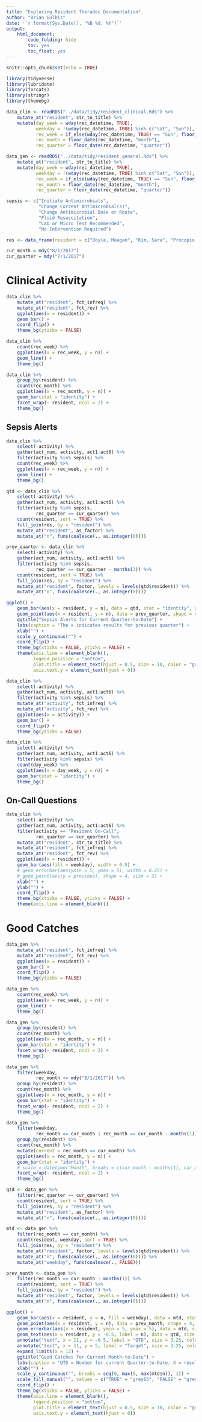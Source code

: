 ```yaml
---
title: "Exploring Resident Theradoc Documentation"
author: "Brian Gulbis"
date: '`r format(Sys.Date(), "%B %d, %Y")`'
output: 
    html_document:
        code_folding: hide
        toc: yes
        toc_float: yes
---
```


```r
knitr::opts_chunk$set(echo = TRUE)
```

```r
library(tidyverse)
library(lubridate)
library(forcats)
library(stringr)
library(themebg)

data_clin <- readRDS("../data/tidy/resident_clinical.Rds") %>%
    mutate_at("resident", str_to_title) %>%
    mutate(day_week = wday(rec_datetime, TRUE),
           weekday = !(wday(rec_datetime, TRUE) %in% c("Sat", "Sun")),
           rec_week = if_else(wday(rec_datetime, TRUE) == "Sun", floor_date(rec_datetime, "week") - days(6), floor_date(rec_datetime, "week") + days(1)),
           rec_month = floor_date(rec_datetime, "month"),
           rec_quarter = floor_date(rec_datetime, "quarter"))

data_gen <- readRDS("../data/tidy/resident_general.Rds") %>%
    mutate_at("resident", str_to_title) %>%
    mutate(day_week = wday(rec_datetime, TRUE),
           weekday = !(wday(rec_datetime, TRUE) %in% c("Sat", "Sun")),
           rec_week = if_else(wday(rec_datetime, TRUE) == "Sun", floor_date(rec_datetime, "week") - days(6), floor_date(rec_datetime, "week") + days(1)),
           rec_month = floor_date(rec_datetime, "month"),
           rec_quarter = floor_date(rec_datetime, "quarter"))

sepsis <- c("Initiate Antimicrobials", 
            "Change Current Antimicrobial(s)", 
            "Change Antimicrobial Dose or Route",
            "Fluid Resuscitation",
            "Lab or Micro Test Recommended",
            "No Intervention Required")

res <- data_frame(resident = c("Doyle, Meagan", "Kim, Sara", "Procopio, Vincent", "Moore, Megan", "Lai, Wei", "Leung, Helen", "Stephenson, Elizabeth", "Nguyen, Steffany", "Szymanski, Tom", "Wilson, Lance"))

cur_month = mdy("8/1/2017")
cur_quarter = mdy("7/1/2017")
```

# Clinical Activity
```r
data_clin %>%
    mutate_at("resident", fct_infreq) %>%
    mutate_at("resident", fct_rev) %>%
    ggplot(aes(x = resident)) +
    geom_bar() +
    coord_flip() +
    theme_bg(yticks = FALSE) 
```

```r
data_clin %>%
    count(rec_week) %>%
    ggplot(aes(x = rec_week, y = n)) +
    geom_line() +
    theme_bg()
```

```r
data_clin %>%
    group_by(resident) %>%
    count(rec_month) %>%
    ggplot(aes(x = rec_month, y = n)) +
    geom_bar(stat = "identity") +
    facet_wrap(~ resident, ncol = 2) +
    theme_bg()
```

## Sepsis Alerts

```r
data_clin %>%
    select(-activity) %>%
    gather(act_num, activity, act1:act6) %>%
    filter(activity %in% sepsis) %>%
    count(rec_week) %>%
    ggplot(aes(x = rec_week, y = n)) +
    geom_line() +
    theme_bg()
```

```r
qtd <- data_clin %>%
    select(-activity) %>%
    gather(act_num, activity, act1:act6) %>%
    filter(activity %in% sepsis,
           rec_quarter == cur_quarter) %>%
    count(resident, sort = TRUE) %>%
    full_join(res, by = "resident") %>%
    mutate_at("resident", as_factor) %>%
    mutate_at("n", funs(coalesce(., as.integer(0))))

prev_quarter <- data_clin %>%
    select(-activity) %>%
    gather(act_num, activity, act1:act6) %>%
    filter(activity %in% sepsis,
           rec_quarter == cur_quarter - months(3)) %>%
    count(resident, sort = TRUE) %>%
    full_join(res, by = "resident") %>%
    mutate_at("resident", factor, levels = levels(qtd$resident)) %>%
    mutate_at("n", funs(coalesce(., as.integer(0))))

ggplot() +
    geom_bar(aes(x = resident, y = n), data = qtd, stat = "identity", width = 0.5) +
    geom_point(aes(x = resident, y = n), data = prev_quarter, shape = 4, size = 2) +
    ggtitle("Sepsis Alerts for Current Quarter-to-Date") +
    labs(caption = "The x indicates results for previous quarter") +
    xlab("") +
    scale_y_continuous("") +
    coord_flip() +
    theme_bg(xticks = FALSE, yticks = FALSE) +
    theme(axis.line = element_blank(), 
          legend.position = "bottom", 
          plot.title = element_text(hjust = 0.5, size = 10, color = "grey35"),
          axis.text.y = element_text(hjust = 0))
```

```r
data_clin %>%
    select(-activity) %>%
    gather(act_num, activity, act1:act6) %>%
    filter(activity %in% sepsis) %>%
    mutate_at("activity", fct_infreq) %>%
    mutate_at("activity", fct_rev) %>%
    ggplot(aes(x = activity)) +
    geom_bar() +
    coord_flip() +
    theme_bg(yticks = FALSE)
```

```r
data_clin %>%
    select(-activity) %>%
    gather(act_num, activity, act1:act6) %>%
    filter(activity %in% sepsis) %>%
    count(day_week) %>%
    ggplot(aes(x = day_week, y = n)) +
    geom_bar(stat = "identity") +
    theme_bg()
```


## On-Call Questions

```r
data_clin %>%
    select(-activity) %>%
    gather(act_num, activity, act1:act6) %>%
    filter(activity == "Resident On-Call",
           rec_quarter == cur_quarter) %>%
    mutate_at("resident", str_to_title) %>%
    mutate_at("resident", fct_infreq) %>%
    mutate_at("resident", fct_rev) %>%
    ggplot(aes(x = resident)) +
    geom_bar(aes(fill = weekday), width = 0.5) +
    # geom_errorbar(aes(ymin = 5, ymax = 5), width = 0.25) +
    # geom_point(aes(y = previous), shape = 4, size = 2) +
    xlab("") +
    ylab("") +
    coord_flip() +
    theme_bg(xticks = FALSE, yticks = FALSE) +
    theme(axis.line = element_blank())
```

# Good Catches
```r
data_gen %>%
    mutate_at("resident", fct_infreq) %>%
    mutate_at("resident", fct_rev) %>%
    ggplot(aes(x = resident)) +
    geom_bar() +
    coord_flip() +
    theme_bg(yticks = FALSE) 
```

```r
data_gen %>%
    count(rec_week) %>%
    ggplot(aes(x = rec_week, y = n)) +
    geom_line() +
    theme_bg()
```

```r
data_gen %>%
    group_by(resident) %>%
    count(rec_month) %>%
    ggplot(aes(x = rec_month, y = n)) +
    geom_bar(stat = "identity") +
    facet_wrap(~ resident, ncol = 2) +
    theme_bg()
```

```r
data_gen %>%
    filter(weekday,
           rec_month >= mdy("8/1/2017")) %>%
    group_by(resident) %>%
    count(rec_month) %>%
    ggplot(aes(x = rec_month, y = n)) +
    geom_bar(stat = "identity") +
    facet_wrap(~ resident, ncol = 2) +
    theme_bg()
```

```r
data_gen %>%
    filter(weekday,
           rec_month == cur_month | rec_month == cur_month - months(1)) %>%
    group_by(resident) %>%
    count(rec_month) %>%
    mutate(current = rec_month == cur_month) %>%
    ggplot(aes(x = rec_month, y = n)) +
    geom_bar(stat = "identity") +
    # scale_x_datetime("Month", breaks = c(cur_month - months(1), cur_month), labels = c("Last Month", "Current")) +
    facet_wrap(~ resident, ncol = 2) +
    theme_bg()
```

```r
qtd <- data_gen %>%
    filter(rec_quarter == cur_quarter) %>%
    count(resident, sort = TRUE) %>%
    full_join(res, by = "resident") %>%
    mutate_at("resident", as_factor) %>%
    mutate_at("n", funs(coalesce(., as.integer(0))))

mtd <- data_gen %>%
    filter(rec_month == cur_month) %>%
    count(resident, weekday, sort = TRUE) %>%
    full_join(res, by = "resident") %>%
    mutate_at("resident", factor, levels = levels(qtd$resident)) %>%
    mutate_at("n", funs(coalesce(., as.integer(0)))) %>%
    mutate_at("weekday", funs(coalesce(., FALSE)))

prev_month <- data_gen %>%
    filter(rec_month == cur_month - months(1)) %>%
    count(resident, sort = TRUE) %>%
    full_join(res, by = "resident") %>%
    mutate_at("resident", factor, levels = levels(qtd$resident)) %>%
    mutate_at("n", funs(coalesce(., as.integer(0))))

ggplot() +
    geom_bar(aes(x = resident, y = n, fill = weekday), data = mtd, stat = "identity", width = 0.5) +
    geom_point(aes(x = resident, y = n), data = prev_month, shape = 4, size = 2) +
    geom_errorbar(aes(x = resident, ymin = 5, ymax = 5), data = mtd, size = 1.25, width = 0.3) +
    geom_text(aes(x = resident, y = -0.5, label = n), data = qtd, size = 3.25) +
    annotate("text", x = 11, y = -0.5, label = "QTD", size = 3.25, color = "grey35") +
    annotate("text", x = 11, y = 5, label = "Target", size = 3.25, color = "grey35") +
    expand_limits(x = 12) +
    ggtitle("Good Catches for Current Month-to-Date") +
    labs(caption = "QTD = Number for current Quarter-to-Date. X = results for previous month.") +
    xlab("") +
    scale_y_continuous("", breaks = seq(0, max(5, max(mtd$n)), 1)) +
    scale_fill_manual("", values = c("TRUE" = "grey65", "FALSE" = "grey85"), labels = c("Weekend", "Rotation")) +
    coord_flip() +
    theme_bg(xticks = FALSE, yticks = FALSE) +
    theme(axis.line = element_blank(), 
          legend.position = "bottom", 
          plot.title = element_text(hjust = 0.5, size = 10, color = "grey35"),
          axis.text.y = element_text(hjust = 0))
```


